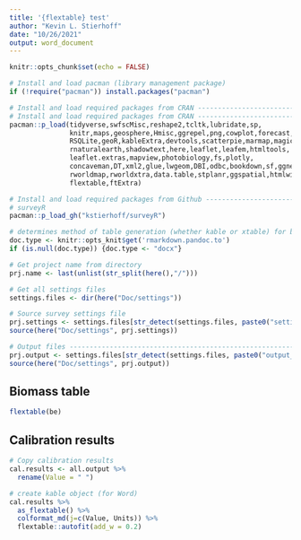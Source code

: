 ```yaml
---
title: '{flextable} test'
author: "Kevin L. Stierhoff"
date: "10/26/2021"
output: word_document
---
```


```r
knitr::opts_chunk$set(echo = FALSE)

# Install and load pacman (library management package)
if (!require("pacman")) install.packages("pacman")

# Install and load required packages from CRAN ---------------------------------
# Install and load required packages from CRAN ---------------------------------
pacman::p_load(tidyverse,swfscMisc,reshape2,tcltk,lubridate,sp,
               knitr,maps,geosphere,Hmisc,ggrepel,png,cowplot,forecast,xts,
               RSQLite,geoR,kableExtra,devtools,scatterpie,marmap,magick,
               rnaturalearth,shadowtext,here,leaflet,leafem,htmltools,
               leaflet.extras,mapview,photobiology,fs,plotly,
               concaveman,DT,xml2,glue,lwgeom,DBI,odbc,bookdown,sf,ggnewscale,
               rworldmap,rworldxtra,data.table,stplanr,ggspatial,htmlwidgets,
               flextable,ftExtra)

# Install and load required packages from Github -------------------------------
# surveyR
pacman::p_load_gh("kstierhoff/surveyR")

# determines method of table generation (whether kable or xtable) for best formatting
doc.type <- knitr::opts_knit$get('rmarkdown.pandoc.to')
if (is.null(doc.type)) {doc.type <- "docx"}

# Get project name from directory
prj.name <- last(unlist(str_split(here(),"/")))

# Get all settings files
settings.files <- dir(here("Doc/settings"))

# Source survey settings file
prj.settings <- settings.files[str_detect(settings.files, paste0("settings_", prj.name, ".R"))]
source(here("Doc/settings", prj.settings))

# Output files ------------------------------------------------------------------
prj.output <- settings.files[str_detect(settings.files, paste0("output_", prj.name, ".R"))]
source(here("Doc/settings", prj.output))
```

## Biomass table

```r
flextable(be)
```

## Calibration results

```r
# Copy calibration results
cal.results <- all.output %>% 
  rename(Value = " ")

# create kable object (for Word)
cal.results %>% 
  as_flextable() %>%
  colformat_md(j=c(Value, Units)) %>%
  flextable::autofit(add_w = 0.2)
```
